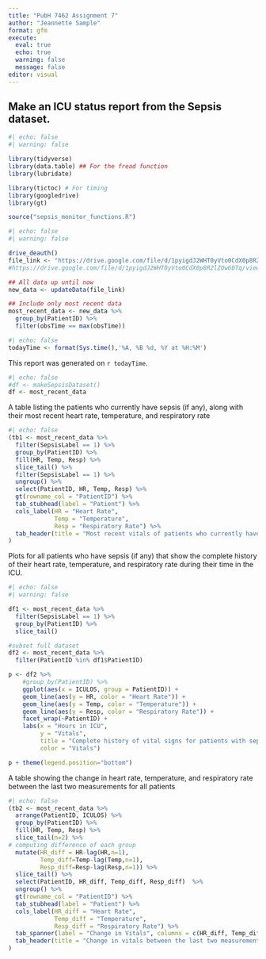 ---
title: "PubH 7462 Assignment 7"
author: "Jeannette Sample"
format: gfm
execute: 
  eval: true
  echo: true
  warning: false
  message: false
editor: visual
---

## Make an ICU status report from the Sepsis dataset.

```{r}
#| echo: false
#| warning: false

library(tidyverse)
library(data.table) ## For the fread function
library(lubridate)

library(tictoc) # For timing
library(googledrive)
library(gt)

source("sepsis_monitor_functions.R")
```

```{r}
#| echo: false
#| warning: false

drive_deauth()
file_link <- "https://drive.google.com/file/d/1pyigdJ2WHT0yVto0CdX0p8R2lZOwG0Tq"
#https://drive.google.com/file/d/1pyigdJ2WHT0yVto0CdX0p8R2lZOwG0Tq/view?usp=share_link

## All data up until now
new_data <- updateData(file_link)

## Include only most recent data
most_recent_data <- new_data %>%
  group_by(PatientID) %>%
  filter(obsTime == max(obsTime))
```

```{r}
#| echo: false
todayTime <- format(Sys.time(),'%A, %B %d, %Y at %H:%M')
```

This report was generated on `r todayTime`.

```{r}
#| echo: false
#df <- makeSepsisDataset()
df <- most_recent_data
```

A table listing the patients who currently have sepsis (if any), along with their most recent heart rate, temperature, and respiratory rate

```{r}
#| echo: false
(tb1 <- most_recent_data %>%
  filter(SepsisLabel == 1) %>%
  group_by(PatientID) %>%
  fill(HR, Temp, Resp) %>%
  slice_tail() %>%
  filter(SepsisLabel == 1) %>%
  ungroup() %>%
  select(PatientID, HR, Temp, Resp) %>%
  gt(rowname_col = "PatientID") %>%
  tab_stubhead(label = "Patient") %>%
  cols_label(HR = "Heart Rate",
             Temp = "Temperature",
             Resp = "Respiratory Rate") %>%
  tab_header(title = "Most recent vitals of patients who currently have sepsis")
)
```

Plots for all patients who have sepsis (if any) that show the complete history of their heart rate, temperature, and respiratory rate during their time in the ICU.

```{r}
#| echo: false
#| warning: false

df1 <- most_recent_data %>%
  filter(SepsisLabel == 1) %>%
  group_by(PatientID) %>%
  slice_tail()

#subset full dataset
df2 <- most_recent_data %>%
  filter(PatientID %in% df1$PatientID)

p <- df2 %>%
    #group_by(PatientID) %>%
    ggplot(aes(x = ICULOS, group = PatientID)) +
    geom_line(aes(y = HR, color = "Heart Rate")) +
    geom_line(aes(y = Temp, color = "Temperature")) + 
    geom_line(aes(y = Resp, color = "Respiratory Rate")) +
    facet_wrap(~PatientID) +
    labs(x = "Hours in ICU",
         y = "Vitals",
         title = "Complete history of vital signs for patients with sepsis",
         color = "Vitals") 

p + theme(legend.position="bottom")
```

A table showing the change in heart rate, temperature, and respiratory rate between the last two measurements for all patients

```{r}
#| echo: false
(tb2 <- most_recent_data %>%
  arrange(PatientID, ICULOS) %>%
  group_by(PatientID) %>%
  fill(HR, Temp, Resp) %>%
  slice_tail(n=2) %>%
# computing difference of each group
  mutate(HR_diff = HR-lag(HR,n=1),
         Temp_diff=Temp-lag(Temp,n=1),
         Resp_diff=Resp-lag(Resp,n=1)) %>%
  slice_tail() %>% 
  select(PatientID, HR_diff, Temp_diff, Resp_diff)  %>%
  ungroup() %>%
  gt(rowname_col = "PatientID") %>%
  tab_stubhead(label = "Patient") %>%
  cols_label(HR_diff = "Heart Rate",
             Temp_diff = "Temperature",
             Resp_diff = "Respiratory Rate") %>%
  tab_spanner(label = "Change in Vitals", columns = c(HR_diff, Temp_diff, Resp_diff)) %>%
  tab_header(title = "Change in vitals between the last two measurements for all patients")
)
```